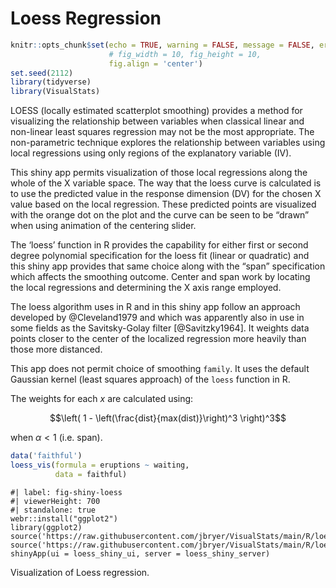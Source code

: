 # Loess Regression

```r
knitr::opts_chunk$set(echo = TRUE, warning = FALSE, message = FALSE, error = FALSE,
					  # fig_width = 10, fig_height = 10,
					  fig.align = 'center')
set.seed(2112)
library(tidyverse)
library(VisualStats)
```

LOESS (locally estimated scatterplot smoothing) provides a method for visualizing the relationship between variables when classical linear and non-linear least squares regression may not be the most appropriate.  The non-parametric technique explores the relationship between variables using local regressions using only regions of the explanatory variable (IV).

This shiny app permits visualization of those local regressions along the whole of the X variable space.  The way that the loess curve is calculated is to use the predicted value in the response dimension (DV) for the chosen X value based on the local regression.  These predicted points are visualized with the orange dot on the plot and the curve can be seen to be "drawn" when using animation of the centering slider.

The 'loess' function in R provides the capability for either first or second degree polynomial specification for the loess fit (linear or quadratic) and this shiny app provides that same choice along with the "span" specification which affects the smoothing outcome.  Center and span work by locating the local regressions and determining the X axis range employed.

The loess algorithm uses in R and in this shiny app follow an approach developed by @Cleveland1979 and which was apparently also in use in some fields as the Savitsky-Golay filter [@Savitzky1964].  It weights data points closer to the center of the localized regression more heavily than those more distanced.

This app does not permit choice of smoothing `family`. It uses the default Gaussian kernel (least squares approach) of the `loess` function in R.

The weights for each *x* are calculated using:

$$\left( 1 - \left(\frac{dist}{max(dist)}\right)^3 \right)^3$$

when $\alpha < 1$ (i.e. span).


```r
data('faithful')
loess_vis(formula = eruptions ~ waiting,
		  data = faithful)
```

::: {#fig-shiny-loess}

::: {.figure-content}


```shinylive-r
#| label: fig-shiny-loess
#| viewerHeight: 700
#| standalone: true
webr::install("ggplot2")
library(ggplot2)
source('https://raw.githubusercontent.com/jbryer/VisualStats/main/R/loess_vis.R')
source('https://raw.githubusercontent.com/jbryer/VisualStats/main/R/loess_shiny.R')
shinyApp(ui = loess_shiny_ui, server = loess_shiny_server)
```

:::

Visualization of Loess regression.

:::

